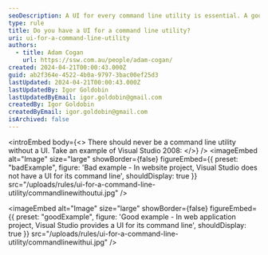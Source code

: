 ```yaml
---
seoDescription: A UI for every command line utility is essential. A good example of this is Visual Studio's project types, where a UI is provided for each command line utility.
type: rule
title: Do you have a UI for a command line utility?
uri: ui-for-a-command-line-utility
authors:
  - title: Adam Cogan
    url: https://ssw.com.au/people/adam-cogan/
created: 2024-04-21T00:00:43.000Z
guid: ab2f364e-4522-4b0a-9797-3bac00ef25d3
lastUpdated: 2024-04-21T00:00:43.000Z
lastUpdatedBy: Igor Goldobin
lastUpdatedByEmail: igor.goldobin@gmail.com
createdBy: Igor Goldobin
createdByEmail: igor.goldobin@gmail.com
isArchived: false
---
```


<introEmbed
  body={<>
There should never be a command line utility without a UI. Take an example of Visual Studio 2008:
  </>}
/>
<imageEmbed
  alt="Image"
  size="large"
  showBorder={false}
  figureEmbed={{
    preset: "badExample",
    figure: 'Bad example - In website project, Visual Studio does not have a UI for its command line',
    shouldDisplay: true
  }}
  src="/uploads/rules/ui-for-a-command-line-utility/commandlinewithoutui.jpg"
/>

<imageEmbed
  alt="Image"
  size="large"
  showBorder={false}
  figureEmbed={{
    preset: "goodExample",
    figure: 'Good example - In web application project, Visual Studio provides a UI for its command line',
    shouldDisplay: true
  }}
  src="/uploads/rules/ui-for-a-command-line-utility/commandlinewithui.jpg"
/>
